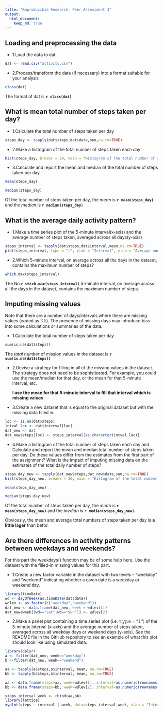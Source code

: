 ```yaml
---
title: "Reproducible Research: Peer Assessment 1"
output: 
  html_document:
    keep_md: true
---
```



## Loading and preprocessing the data

- 1.Load the data to dat

```R
dat <- read.csv("activity.csv")
```

- 2.Process/transform the data (if necessary) into a format suitable for your analysis

```R
class(dat)
```

The format of dat is **`r class(dat)`**

## What is mean total number of steps taken per day?

- 1.Calculate the total number of steps taken per day

```R
steps_day <- tapply(dat$steps,dat$date,sum,na.rm=TRUE)
```

- 2.Make a histogram of the total number of steps taken each day

```R
hist(steps_day, breaks = 20, main = "Histogram of the total number of steps taken each day", xlab = "Total number of steps", ylab = "Number of days")
```

- 3.Calculate and report the mean and median of the total number of steps taken per day

```R
mean(steps_day)
```

```R
median(steps_day)
```
Of the total number of steps taken per day, the _mean_ is **`r mean(steps_day)`**
and the _median_ is **`r median(steps_day)`**

## What is the average daily activity pattern?

- 1.Make a time series plot of the 5-minute interval(x-axis) and the average number of steps
taken, averaged across all days(y-axis)

```R
steps_interval <- tapply(dat$steps,dat$interval,mean,na.rm=TRUE)
plot(steps_interval, type = "l", xlab = "Interval", ylab = "Average number of steps")
```

- 2.Which 5-minute interval, on average across all the days in the dataset, contains the maximum number of steps?

```R
which.max(steps_interval)
```

The No.**`r which.max(steps_interval)`** 5-minute interval, on average across all the days in the dataset, contains the maximum number of steps.

## Imputing missing values

Note that there are a number of days/intervals where there are missing values (coded as 𝙽𝙰). The presence of missing days may introduce bias into some calculations or summaries of the data.

- 1.Calculate the total number of steps taken per day

```R
sum(is.na(dat$steps))
```

The _tatal number_ of mission values in the dataset is **`r sum(is.na(dat$steps))`**

- 2.Devise a strategy for filling in all of the missing values in the dataset. The strategy does not need to be sophisticated. For example, you could use the mean/median for that day, or the mean for that 5-minute interval, etc.

  **I use the mean for that 5-minute interval to fill that interval which is missing values**
  
- 3.Create a new dataset that is equal to the original dataset but with the missing data filled in.

```R
loc <- is.na(dat$steps)
intval_loc <- dat$interval[loc]
dat_new <- dat
dat_new$steps[loc] <- steps_interval[as.character(intval_loc)]
```

- 4.Make a histogram of the total number of steps taken each day and Calculate and report the mean and median total number of steps taken per day. Do these values differ from the estimates from the first part of the assignment? What is the impact of imputing missing data on the estimates of the total daily number of steps?

```R
steps_day_new <- tapply(dat_new$steps,dat_new$date,sum,na.rm=TRUE)
hist(steps_day_new, breaks = 20, main = "Histogram of the total number of steps taken each day", xlab = "Total number of steps", ylab = "Number of days")
```

```R
mean(steps_day_new)
```

```R
median(steps_day_new)
```

Of the total number of steps taken per day, the _mean_ is **`r mean(steps_day_new)`** and the _median_ is **`r median(steps_day_new)`**.

Obviously, the mean and average total numbers of steps taken per day is **a little lager** than befor.

## Are there differences in activity patterns between weekdays and weekends?

For this part the weekdays() function may be of some help here. Use the dataset with the filled-in missing values for this part.

- 1.Create a new factor variable in the dataset with two levels – “weekday” and “weekend” indicating whether a given date is a weekday or weekend day.

```R
library(timeDate)
wd <- dayOfWeek(as.timeDate(dat$date))
wdlev <- as.factor(c("weekday","weekend"))
dat_new <- data.frame(dat_new, week = wdlev[1])
dat_new$week[(wd=="Sat"|wd=="Sun")] <- wdlev[2]
```

- 2.Make a panel plot containing a time series plot (i.e. 𝚝𝚢𝚙𝚎 = "𝚕") of the 5-minute interval (x-axis) and the average number of steps taken, averaged across all weekday days or weekend days (y-axis). See the README file in the GitHub repository to see an example of what this plot should look like using simulated data.

```R
library(dplyr)
a <- filter(dat_new, week=="weekday")
b <-filter(dat_new, week=="weekend")

aa <- tapply(a$steps,a$interval, mean, na.rm=TRUE)
bb <- tapply(b$steps,b$interval, mean, na.rm=TRUE)

aa <- data.frame(steps=aa, week=wdlev[1], interval=as.numeric(rownames(aa)))
bb <- data.frame(steps=bb, week=wdlev[2], interval=as.numeric(rownames(bb)))

steps_interval_week <- rbind(aa,bb)
library(lattice)
xyplot(steps ~ interval | week, data=steps_interval_week, xlab = "Interval", ylab = "Numbers of steps", type="l", layout = c(1,2))
```

